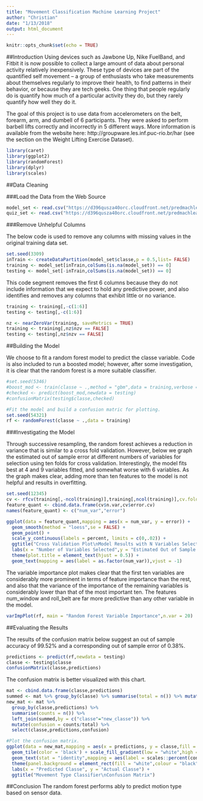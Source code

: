 ```yaml
---
title: "Movement Classification Machine Learning Project"
author: "Christian"
date: "1/13/2018"
output: html_document
---
```


```r
knitr::opts_chunk$set(echo = TRUE)
```
##Introduction
Using devices such as Jawbone Up, Nike FuelBand, and Fitbit it is now possible to collect a large amount of data about personal activity relatively inexpensively. These type of devices are part of the quantified self movement – a group of enthusiasts who take measurements about themselves regularly to improve their health, to find patterns in their behavior, or because they are tech geeks. One thing that people regularly do is quantify how much of a particular activity they do, but they rarely quantify how well they do it. 

The goal of this project is to use data from accelerometers on the belt, forearm, arm, and dumbell of 6 participants. They were asked to perform barbell lifts correctly and incorrectly in 5 different ways. More information is available from the website here: http://groupware.les.inf.puc-rio.br/har (see the section on the Weight Lifting Exercise Dataset). 
```r
library(caret)
library(ggplot2)
library(randomForest)
library(dplyr)
library(scales)
```
##Data Cleaning

###Load the Data from the Web Source
```r
model_set <- read.csv("https://d396qusza40orc.cloudfront.net/predmachlearn/pml-training.csv",header=TRUE,na.strings=c("NA","#DIV/0!",""))
quiz_set <- read.csv("https://d396qusza40orc.cloudfront.net/predmachlearn/pml-testing.csv",header=TRUE,na.strings=c("NA","#DIV/0!",""))
```

###Remove Unhelpful Columns

The below code is used to remove any columns with missing values in the original training data set.
```r
set.seed(3309)
inTrain <- createDataPartition(model_set$classe,p = 0.5,list= FALSE)
training <- model_set[inTrain,colSums(is.na(model_set)) == 0]
testing <- model_set[-inTrain,colSums(is.na(model_set)) == 0]
```

This code segment removes the first 6 columns because they do not include information that we expect to hold any predictive power, and also identifies and removes any columns that exhibit little or no variance.
```r
training <- training[,-c(1:6)]
testing <- testing[,-c(1:6)]

nz <- nearZeroVar(training, saveMetrics = TRUE)
training <- training[,nz$nzv == FALSE]
testing <- testing[,nz$nzv == FALSE]
```

##Building the Model

We choose to fit a random forest model to predict the classe variable. Code is also included to run a  boosted model; however, after some investigation, it is clear that the random forest is a more suitable classifier.
```r
#set.seed(5346)
#boost_mod <- train(classe ~ .,method = "gbm",data = training,verbose = FALSE)
#checked <- predict(boost_mod,newdata = testing)
#confusionMatrix(testing$classe,checked)

#Fit the model and build a confusion matric for plotting.
set.seed(54321)
rf <- randomForest(classe ~ .,data = training)
```

###Investigating the Model

Through successive resampling, the random forest achieves a reduction in variance that is similar to a cross fold validation. However, below we graph the estimated out of sample error at different numbers of variables for selection using ten folds for cross validation. Interestingly, the model fits best at 4 and 9 variables fitted, and somewhat worse with 6 variables. As the graph makes clear, adding more than ten features to the model is not helpful and results in overfitting.
```r
set.seed(12345)
cv <- rfcv(training[,-ncol(training)],training[,ncol(training)],cv.fold = 10, scale = "log",step = .7)
feature_quant <- cbind.data.frame(cv$n.var,cv$error.cv)
names(feature_quant) <- c("num_var","error")

ggplot(data = feature_quant,mapping = aes(x = num_var, y = error)) +
  geom_smooth(method = "loess",se = FALSE) +
  geom_point() +
  scale_y_continuous(labels = percent, limits = c(0,.02)) + 
  ggtitle("Cross Validation Plot\nModel Results with N Variables Selected") +
  labs(x = "Number of Variables Selected",y = "Estimated Out of Sample Error") +
  theme(plot.title = element_text(hjust = 0.5)) +
  geom_text(mapping = aes(label = as.factor(num_var)),vjust = -1)
```

The variable importance plot makes clear that the first ten variables are considerably more prominent in terms of feature importance than the rest, and also that the variance of the importance of the remaining variables is considerably lower than that of the most important ten. The features num_window and roll_belt are far more predictive than any other variable in the model.
```r
varImpPlot(rf, main = "Random Forest Variable Importance",n.var = 20)
```




##Evaluating the Results

The results of the confusion matrix below suggest an out of sample accuracy of 99.52% and a corresponding out of sample error of 0.38%. 
```r
predictions <- predict(rf,newdata = testing)
classe <- testing$classe
confusionMatrix(classe,predictions)
```

The confusion matrix is better visualized with this chart.
```r
mat <- cbind.data.frame(classe,predictions)
summed <- mat %>% group_by(classe) %>% summarise(total = n()) %>% mutate(new_classe = classe)
new_mat <- mat %>%
  group_by(classe,predictions) %>%
  summarise(counts = n()) %>%
  left_join(summed,by = c("classe"="new_classe")) %>%
  mutate(confusion = counts/total) %>%
  select(classe,predictions,confusion)

#Plot the confusion matrix.
ggplot(data = new_mat,mapping = aes(x = predictions, y = classe,fill = confusion)) +
  geom_tile(color = 'black') + scale_fill_gradient(low = "white",high = "darkseagreen4") +
  geom_text(stat = "identity",mapping = aes(label = scales::percent(confusion))) +
  theme(panel.background = element_rect(fill = "white",colour = "black"), plot.title = element_text(hjust = 0.5)) +
  labs(x = "Predicted Classe", y = "Actual Classe") +
  ggtitle("Movement Type Classifier\nConfusion Matrix")
```

##Conclusion
The random forest performs ably to predict motion type based on sensor data.









